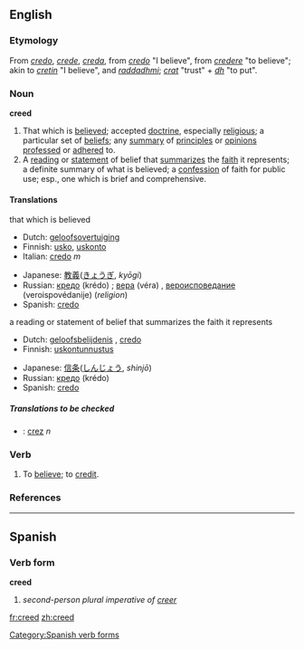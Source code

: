 ==English==

===Etymology===
From {{OE.}} ''[[credo]]'', ''[[crede]]'', {{AS.}} ''[[creda]]'', from {{L.}} ''[[credo]]'' "I believe", from ''[[credere]]'' "to believe"; akin to {{OIr.}} ''[[cretin]]'' "I believe", and {{Skr.}} ''[[raddadhmi]]''; ''[[crat]]'' "trust" + ''[[dh]]'' "to put".

===Noun===
'''creed'''
# That which is [[believe]]d; accepted [[doctrine]], especially [[religious]]; a particular set of [[belief]]s; any [[summary]] of [[principle]]s or [[opinion]]s [[profess]]ed or [[adhere]]d to.
# A [[reading]] or [[statement]] of belief that [[summarize]]s the [[faith]] it represents; a definite summary of what is believed; a [[confession]] of faith for public use; esp., one which is brief and comprehensive.

====Translations====
;that which is believed
{{top}}
*Dutch: [[geloofsovertuiging]] {{f}}
*Finnish: [[usko]], [[uskonto]]
*Italian: [[credo]] ''m''
{{mid}}
*Japanese: [[教義]]([[きょうぎ]], ''kyōgi'')
*Russian: [[кредо]] (krédo) {{n}}; [[вера]] (véra) {{f}}, [[вероисповедание]] (veroispovédanije) {{n}} (''religion'')
*Spanish: [[credo]]
{{bottom}}

;a reading or statement of belief that summarizes the faith it represents
{{top}}
*Dutch: [[geloofsbelijdenis]] {{f}}, [[credo]] {{n}}
*Finnish: [[uskontunnustus]]
{{mid}}
*Japanese: [[信条]]([[しんじょう]], ''shinjō'')
*Russian: [[кредо]] (krédo) {{n}}
*Spanish: [[credo]]
{{bottom}}

=====Translations to be checked=====
{{checktrans}}
*{{ttbc|Romanian}}: [[crez]] ''n''

===Verb===
{{en-infl-reg-consonant|creed||}}
# To [[believe]]; to [[credit]].

===References===
{{R:Webster 1913}}

----

==Spanish==
===Verb form===
'''creed'''

# ''second-person plural imperative of [[creer]]''
[[Category:Spanish verb forms]]

[[fr:creed]]
[[zh:creed]]